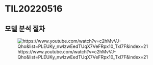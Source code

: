 # TIL20220516

## 모델 분석 절차

![https://www.youtube.com/watch?v=c2hMvVJ-Qho\&list=PLEUKy\_nwlzwEedTUqX7VeFRpx10\_TxI7F\&index=21](images/paste-A2AC6834.png)
